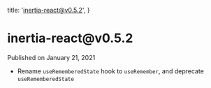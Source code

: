 
  title: 'inertia-react@v0.5.2',
}

<h1>inertia-react@v0.5.2</h1>

<div className="-mt-8 mb-12 text-base font-medium text-gray-600">Published on January 21, 2021</div>

- Rename `useRememberedState` hook to `useRemember`, and deprecate `useRememberedState`
